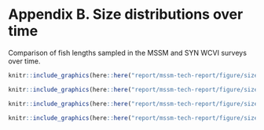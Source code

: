 # Appendix B. Size distributions over time {#app:size-time}

Comparison of fish lengths sampled in the MSSM and SYN WCVI surveys over time.

```r

knitr::include_graphics(here::here("report/mssm-tech-report/figure/size-time-0.png"), dpi = NA)

```

```r

knitr::include_graphics(here::here("report/mssm-tech-report/figure/size-time-1.png"), dpi = NA)

```

```r

knitr::include_graphics(here::here("report/mssm-tech-report/figure/size-time-2.png"), dpi = NA)

```

```r

knitr::include_graphics(here::here("report/mssm-tech-report/figure/size-time-3.png"), dpi = NA)

```